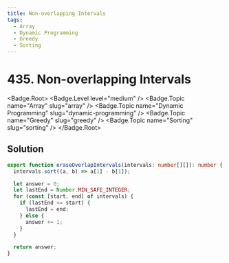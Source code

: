 ```yaml
---
title: Non-overlapping Intervals
tags:
  - Array
  - Dynamic Programming
  - Greedy
  - Sorting
---
```


# 435. Non-overlapping Intervals

<Badge.Root>
  <Badge.Level level="medium" />
  <Badge.Topic name="Array" slug="array" />
  <Badge.Topic name="Dynamic Programming" slug="dynamic-programming" />
  <Badge.Topic name="Greedy" slug="greedy" />
  <Badge.Topic name="Sorting" slug="sorting" />
</Badge.Root>

## Solution

```typescript filename="solution.ts" copy
export function eraseOverlapIntervals(intervals: number[][]): number {
  intervals.sort((a, b) => a[1] - b[1]);

  let answer = 0;
  let lastEnd = Number.MIN_SAFE_INTEGER;
  for (const [start, end] of intervals) {
    if (lastEnd <= start) {
      lastEnd = end;
    } else {
      answer += 1;
    }
  }

  return answer;
}
```

<ProblemLink
  codingSite="leetcode"
  href="https://leetcode.com/problems/non-overlapping-intervals"
  title="Non-overlapping Intervals"
/>
